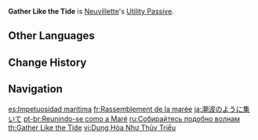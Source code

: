 {{Talent Infobox
|image         = Talent Gather Like the Tide.png
|character     = Neuvillette
|type          = Utility Passive
|info          = Increases underwater Sprint SPD for your own party members by 15%.<br>Not stackable with Passive Talents that provide the exact same effects.
|utility1      = Underwater Sprint SPD
}}
{{Description|"Despite having neither a Vision nor any professional training, Neuvillette's diving skills are vastly superior to the ordinary person."|2=[[Dainsleif]] in [https://youtu.be/wFhtWrlveIw Collected Miscellany - "Neuvillette: Precepts of the Ages"]}}
'''Gather Like the Tide''' is [[Neuvillette]]'s [[Utility Passive]].
<!--
==Gameplay Notes==
-->
==Other Languages==
{{Other Languages
|en      = Gather Like the Tide
|zhs     = 汇聚如浪潮一般
|zhs_rm  = Huìjù rú Làngcháo Yībān
|zht     = 匯聚如浪潮一般
|zht_rm  = Huìjù rú Làngcháo Yībān
|zh_tl   = Gather Like the Tide
|ja      = 潮波のように集いて
|ja_rm   = Shionami no You ni Sudaite
|ja_tl   = Gather Like the Tide
|ko      = 모이는 파도처럼
|ko_tl   = Like Gathering Waves
|es      = Impetuosidad marítima
|es_tl   = Maritime Impetuosity
|fr      = Rassemblement de la marée
|fr_tl   = Gathering of the Tide
|ru      = Собирайтесь подобно волнам
|ru_tl   = Gather Like the Waves
|th      = Gather Like the Tide
|vi      = Dung Hòa Như Thủy Triều
|vi_tl   = 
|de      = Den Wellen gleich zusammenkommen
|de_tl   = Gather Like the Waves
|id      = Gather Like the Tide
|pt      = Reunindo-se como a Maré
|pt_tl   = 
|tr      = Dalgalar Gibi Bir Arada
|tr_tl   = Together Like the Waves
|it      = Adunanza delle maree
|it_tl   = Gathering of the Tides
}}

==Change History==
{{Change History|4.1}}

==Navigation==
{{Talent Navbox|Neuvillette}}

[[es:Impetuosidad marítima]]
[[fr:Rassemblement de la marée]]
[[ja:潮波のように集いて]]
[[pt-br:Reunindo-se como a Maré]]
[[ru:Собирайтесь подобно волнам]]
[[th:Gather Like the Tide]]
[[vi:Dung Hòa Như Thủy Triều]]
